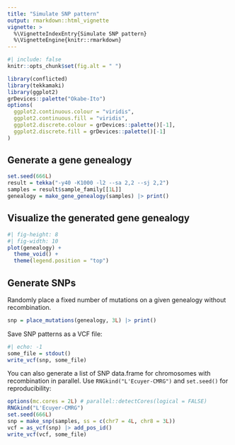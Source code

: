 ```yaml
---
title: "Simulate SNP pattern"
output: rmarkdown::html_vignette
vignette: >
  %\VignetteIndexEntry{Simulate SNP pattern}
  %\VignetteEngine{knitr::rmarkdown}
---
```


```r
#| include: false
knitr::opts_chunk$set(fig.alt = " ")
```

```r
library(conflicted)
library(tekkamaki)
library(ggplot2)
grDevices::palette("Okabe-Ito")
options(
  ggplot2.continuous.colour = "viridis",
  ggplot2.continuous.fill = "viridis",
  ggplot2.discrete.colour = grDevices::palette()[-1],
  ggplot2.discrete.fill = grDevices::palette()[-1]
)
```

## Generate a gene genealogy

```r
set.seed(666L)
result = tekka("-y40 -K1000 -l2 --sa 2,2 --sj 2,2")
samples = result$sample_family[[1L]]
genealogy = make_gene_genealogy(samples) |> print()
```

## Visualize the generated gene genealogy

```r
#| fig-height: 8
#| fig-width: 10
plot(genealogy) +
  theme_void() +
  theme(legend.position = "top")
```

## Generate SNPs

Randomly place a fixed number of mutations on a given genealogy without recombination.

```r
snp = place_mutations(genealogy, 3L) |> print()
```

Save SNP patterns as a VCF file:

```r
#| echo: -1
some_file = stdout()
write_vcf(snp, some_file)
```

You can also generate a list of SNP data.frame for chromosomes with recombination in parallel.
Use `RNGkind("L'Ecuyer-CMRG")` and `set.seed()` for reproducibility:

```r
options(mc.cores = 2L) # parallel::detectCores(logical = FALSE)
RNGkind("L'Ecuyer-CMRG")
set.seed(666L)
snp = make_snp(samples, ss = c(chr7 = 4L, chr8 = 3L))
vcf = as_vcf(snp) |> add_pos_id()
write_vcf(vcf, some_file)
```

